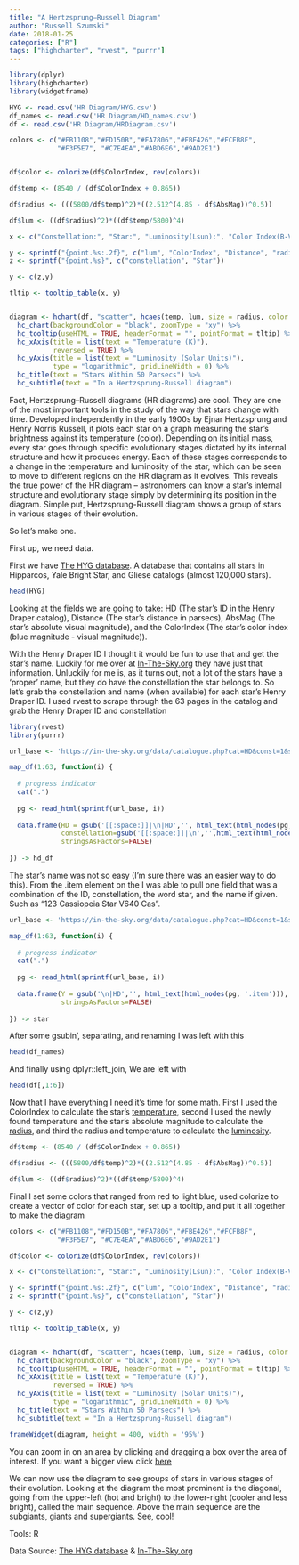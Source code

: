 ```yaml
---
title: "A Hertzsprung–Russell Diagram"
author: "Russell Szumski"
date: 2018-01-25
categories: ["R"]
tags: ["highcharter", "rvest", "purrr"]
---
```


```r
library(dplyr)
library(highcharter)
library(widgetframe)

HYG <- read.csv('HR Diagram/HYG.csv')
df_names <- read.csv('HR Diagram/HD_names.csv')
df <- read.csv('HR Diagram/HRDiagram.csv')

colors <- c("#FB1108","#FD150B","#FA7806","#FBE426","#FCFB8F",
            "#F3F5E7", "#C7E4EA","#ABD6E6","#9AD2E1")


df$color <- colorize(df$ColorIndex, rev(colors))

df$temp <- (8540 / (df$ColorIndex + 0.865))

df$radius <- (((5800/df$temp)^2)*((2.512^(4.85 - df$AbsMag))^0.5))

df$lum <- ((df$radius)^2)*((df$temp/5800)^4) 

x <- c("Constellation:", "Star:", "Luminosity(Lsun):", "Color Index(B-V):", "Distance(pc):", "R(Rsun):", "Temperature(K):")

y <- sprintf("{point.%s:.2f}", c("lum", "ColorIndex", "Distance", "radius", "temp"))
z <- sprintf("{point.%s}", c("constellation", "Star"))

y <- c(z,y)

tltip <- tooltip_table(x, y)


diagram <- hchart(df, "scatter", hcaes(temp, lum, size = radius, color = color)) %>% 
  hc_chart(backgroundColor = "black", zoomType = "xy") %>%
  hc_tooltip(useHTML = TRUE, headerFormat = "", pointFormat = tltip) %>% 
  hc_xAxis(title = list(text = "Temperature (K)"),
           reversed = TRUE) %>% 
  hc_yAxis(title = list(text = "Luminosity (Solar Units)"),
           type = "logarithmic", gridLineWidth = 0) %>% 
  hc_title(text = "Stars Within 50 Parsecs") %>% 
  hc_subtitle(text = "In a Hertzsprung-Russell diagram")

```


Fact, Hertzsprung–Russell diagrams (HR diagrams) are cool. They are one of the most important tools in the study of the way that stars change with time. Developed independently in the early 1900s by Ejnar Hertzsprung and Henry Norris Russell, it plots each star on a graph measuring the star's brightness against its temperature (color). Depending on its initial mass, every star goes through specific evolutionary stages dictated by its internal structure and how it produces energy. Each of these stages corresponds to a change in the temperature and luminosity of the star, which can be seen to move to different regions on the HR diagram as it evolves. This reveals the true power of the HR diagram – astronomers can know a star’s internal structure and evolutionary stage simply by determining its position in the diagram. Simple put, Hertzsprung-Russell diagram shows a group of stars in various stages of their evolution.

So let's make one.

First up, we need data. 

First we have [The HYG database](http://www.astronexus.com/hyg). A database that contains all stars in Hipparcos, Yale Bright Star, and Gliese catalogs (almost 120,000 stars).

```r
head(HYG)
```

Looking at the fields we are going to take: HD (The star's ID in the Henry Draper catalog), Distance (The star's distance in parsecs), AbsMag (The star's absolute visual magnitude), and the ColorIndex (The star's color index (blue magnitude - visual magnitude)).

With the Henry Draper ID I thought it would be fun to use that and get the star's name. Luckily for me over at [In-The-Sky.org](https://in-the-sky.org/index.php) they have just that information. Unluckily for me is, as it turns out, not a lot of the stars have a 'proper' name, but they do have the constellation the star belongs to. So let's grab the constellation and name (when available) for each star's Henry Draper ID. I used rvest to scrape through the 63 pages in the catalog and grab the Henry Draper ID and constellation

```r
library(rvest)
library(purrr)

url_base <- 'https://in-the-sky.org/data/catalogue.php?cat=HD&const=1&sort=0&view=0&page=%d'

map_df(1:63, function(i) {
  
  # progress indicator
  cat(".")
  
  pg <- read_html(sprintf(url_base, i))
  
  data.frame(HD = gsub('[[:space:]]|\n|HD','', html_text(html_nodes(pg, 'b a'))),
             constellation=gsub('[[:space:]]|\n','',html_text(html_nodes(pg, '.item p+ p a'))),
             stringsAsFactors=FALSE)
  
}) -> hd_df
```

The star's name was not so easy (I'm sure there was an easier way to do this). From the .item element on the I was able to pull one field that was a combination of the ID, constellation, the word star, and the name if given. Such as "123 Cassiopeia Star V640 Cas".

```r
url_base <- 'https://in-the-sky.org/data/catalogue.php?cat=HD&const=1&sort=0&view=0&page=%d'

map_df(1:63, function(i) {
  
  # progress indicator
  cat(".")
  
  pg <- read_html(sprintf(url_base, i))
  
  data.frame(Y = gsub('\n|HD','', html_text(html_nodes(pg, '.item'))),
             stringsAsFactors=FALSE)
  
}) -> star
```

After some gsubin', separating, and renaming I was left with this 

```r
head(df_names)
```

And finally using dplyr::left_join, We are left with

```r
head(df[,1:6])
```

Now that I have everything I need it's time for some math. First I used the ColorIndex to calculate the star's [temperature](http://www.astro.sunysb.edu/fwalter/AST443/b-v_temp.html), second I used the newly found temperature and the star's absolute magnitude to calculate the [radius](http://skyserver.sdss.org/dr1/en/proj/advanced/hr/radius1.asp), and third the radius and temperature to calculate the [luminosity](http://www.astronomy.ohio-state.edu/~pogge/Ast162/Unit1/hrdiag.html).

```r
df$temp <- (8540 / (df$ColorIndex + 0.865))

df$radius <- (((5800/df$temp)^2)*((2.512^(4.85 - df$AbsMag))^0.5))

df$lum <- ((df$radius)^2)*((df$temp/5800)^4) 
```


Final I set some colors that ranged from red to light blue, used colorize to create a vector of color for each star, set up a tooltip, and put it all together to make the diagram

```r
colors <- c("#FB1108","#FD150B","#FA7806","#FBE426","#FCFB8F",
            "#F3F5E7", "#C7E4EA","#ABD6E6","#9AD2E1")

df$color <- colorize(df$ColorIndex, rev(colors))

x <- c("Constellation:", "Star:", "Luminosity(Lsun):", "Color Index(B-V):", "Distance(pc):", "R(Rsun):", "Temperature(K):")

y <- sprintf("{point.%s:.2f}", c("lum", "ColorIndex", "Distance", "radius", "temp"))
z <- sprintf("{point.%s}", c("constellation", "Star"))

y <- c(z,y)

tltip <- tooltip_table(x, y)


diagram <- hchart(df, "scatter", hcaes(temp, lum, size = radius, color = color)) %>% 
  hc_chart(backgroundColor = "black", zoomType = "xy") %>%
  hc_tooltip(useHTML = TRUE, headerFormat = "", pointFormat = tltip) %>% 
  hc_xAxis(title = list(text = "Temperature (K)"),
           reversed = TRUE) %>% 
  hc_yAxis(title = list(text = "Luminosity (Solar Units)"),
           type = "logarithmic", gridLineWidth = 0) %>% 
  hc_title(text = "Stars Within 50 Parsecs") %>% 
  hc_subtitle(text = "In a Hertzsprung-Russell diagram")
```


```r
frameWidget(diagram, height = 400, width = '95%')
```

You can zoom in on an area by clicking and dragging a box over the area of interest. If you want a bigger view click [here](http://rpubs.com/rszumski/353413)

We can now use the diagram to see groups of stars in various stages of their evolution. Looking at the diagram the most prominent is the diagonal, going from the upper-left (hot and bright) to the lower-right (cooler and less bright), called the main sequence. Above the main sequence are the subgiants, giants and supergiants. See, cool!

Tools: R

Data Source: [The HYG database](http://www.astronexus.com/hyg) & [In-The-Sky.org](https://in-the-sky.org/index.php)


